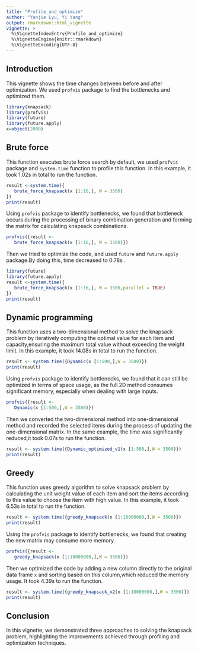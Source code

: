 ```yaml
---
title: "Profile_and_optimize"
author: "Yanjie Lyu, Yi Yang"
output: rmarkdown::html_vignette
vignette: >
  %\VignetteIndexEntry{Profile_and_optimize}
  %\VignetteEngine{knitr::rmarkdown}
  %\VignetteEncoding{UTF-8}
---
```

## Introduction
This vignette shows the time changes between before and after optimization. We used `profvis` package to find the bottlenecks and optimized them.

```r
library(knapsack)
library(profvis)
library(future)
library(future.apply)
x=object(2000)
```

## Brute force
This function executes brute force search by default, we used `profvis` package and `system.time` function to profile this function.
In this example, it took 1.02s in total to run the function.

```r

result <-system.time({
   brute_force_knapsack(x [1:16,], W = 3500)
})
print(result) 
```

Using `profvis` package to identify bottlenecks, we found that  bottleneck occurs during the processing of binary combination generation and forming the matrix for calculating knapsack combinations.

```r
profvis({result <-
   brute_force_knapsack(x [1:16,], W = 3500)})
```

Then we tried to optimize the code, and used `future` and `future.apply` package.By doing this, time decreased to 0.78s .

```r
library(future)
library(future.apply)
result <-system.time({
   brute_force_knapsack(x [1:16,], W = 3500,parallel = TRUE)
})
print(result) 
```

## Dynamic programming
This function uses a two-dimensional method to solve the knapsack problem by iteratively computing the optimal value for each item and capacity,ensuring the maximum total value without exceeding the weight limit.
In this example, it took 14.08s in total to run the function.

```r
result <- system.time({Dynamic(x [1:500,],W = 3500)})
print(result)
```

Using `profvis` package to identify bottlenecks, we found that it can still be optimized in terms of space usage, as the full 2D method consumes significant memory, especially when dealing with large inputs.

```r
profvis({result <-
   Dynamic(x [1:500,],W = 3500)})
```

Then we converted the two-dimensional method into  one-dimensional method and recorded the selected items during the process of updating the one-dimensional matrix. In the same example, the time was significantly reduced,it took 0.07s to run the function.

```r
result <- system.time({Dynamic_optimized_v1(x [1:500,],W = 3500)})
print(result)
```

## Greedy
This function uses greedy algorithm to solve knapsack problem by calculating the unit weight value of each item and sort the items according to this value to choose the item with high value.
In this example, it took 6.53s in total to run the function.

```r
result <- system.time({greedy_knapsack(x [1:10000000,],W = 3500)})
print(result)
```

Using the `profvis` package to identify bottlenecks, we found that creating the new matrix may consume more memory.

```r
profvis({result <-
   greedy_knapsack(x [1:10000000,],W = 3500)})
```

Then we optimized the code by adding a new column directly to the original data frame `x` and sorting based on this column,which reduced the memory usage. It took 4.39s to run the function.

```r
result <- system.time({greedy_knapsack_v2(x [1:10000000,],W = 3500)})
print(result)
```

## Conclusion
In this vignette, we demonstrated three approaches to solving the knapsack problem, highlighting the improvements achieved through profiling and optimization techniques.

